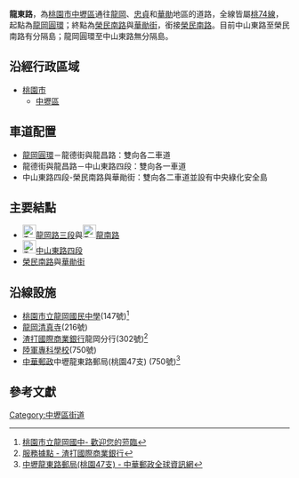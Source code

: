 {{Infobox TwRoad2|
|bgcolorh=darkgreen
|colorh=white
|code=[[桃園市區道列表|桃74線]]
|name=龍東路
|enname=LongDong Road
|level=普通道路
|length=2.725
|lastext=
|speedhigh=50
|line=
|start=[[龍岡圓環|龍岡圓環]]
|end=[[榮民南路|榮民南路]]與[[華勛街|華勛街]]
|junc=[[File:TW_CHW112.svg|24px]][[龍岡路|龍岡路三段]]與[[File:TW_CHW112.svg|24px]][[龍南路|龍南路]]、<br>[[File:TW_CHW114.svg|24px]][[中山東路_(中壢區)|中山東路四段]]、[[榮民南路|榮民南路]]與<br>[[華勛街|華勛街]]
<br>
|img=
|cap=
|size=
|left=
|leftlink=
|right=榮民南路
|rightlink=榮民南路
|leftdirection=
|rightdirection=N
|sec=
}}
'''龍東路'''，為[[桃園市|桃園市]][[中壢區|中壢區]]通往[[龍岡|龍岡]]、[[忠貞|忠貞]]和[[華勛|華勛]]地區的道路，全線皆屬[[桃園市區道列表|桃74線]]，起點為[[龍岡圓環|龍岡圓環]]；終點為[[榮民南路|榮民南路]]與[[華勛街|華勛街]]，銜接[[榮民南路|榮民南路]]。目前中山東路至榮民南路有分隔島；龍岡圓環至中山東路無分隔島。

==沿經行政區域==
*[[桃園市|桃園市]]
**[[中壢區|中壢區]]

==車道配置==
*[[龍岡圓環|龍岡圓環]]－龍德街與龍昌路：雙向各二車道
*龍德街與龍昌路－中山東路四段：雙向各一車道
*中山東路四段-榮民南路與華勛街：雙向各二車道並設有中央綠化安全島

==主要結點==
*[[File:TW_CHW112.svg|24px]][[龍岡路|龍岡路三段]]與[[File:TW_CHW112.svg|24px]][[龍南路|龍南路]]
*[[File:TW_CHW114.svg|24px]][[中山東路_(中壢區)|中山東路四段]]
*[[榮民南路|榮民南路]]與[[華勛街|華勛街]]

==沿線設施==
*[[桃園市立龍岡國民中學|桃園市立龍岡國民中學]](147號)<ref>[http://www.lkjh.tyc.edu.tw/index.php 桃園市立龍岡國中- 歡迎您的蒞臨]</ref>
*[[龍岡清真寺|龍岡清真寺]](216號)
*[[渣打國際商業銀行|渣打國際商業銀行]]龍岡分行(302號)<ref>[http://www.standardchartered.com.tw/locator/branch-table.asp 服務據點 - 渣打國際商業銀行]</ref>
*[[陸軍專科學校|陸軍專科學校]](750號)
*[[中華郵政|中華郵政]]中壢龍東路郵局(桃園47支) (750號)<ref>[http://www.post.gov.tw/post/internet/I_location/index_post.jsp?prsb_no=028103-2 中壢龍東路郵局(桃園47支) - 中華郵政全球資訊網]</ref>

==參考文獻==
{{reflist}}

[[Category:中壢區街道|Category:中壢區街道]]